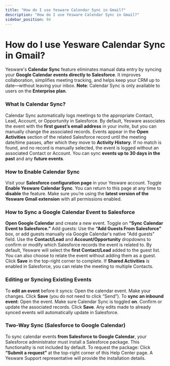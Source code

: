 ```yaml
---
title: "How do I use Yesware Calendar Sync in Gmail?"
description: "How do I use Yesware Calendar Sync in Gmail?"
sidebar_position: 94
---
```


# How do I use Yesware Calendar Sync in Gmail?

Yesware's **Calendar Sync** feature eliminates manual data entry by syncing your **Google Calendar events directly to Salesforce**. It improves collaboration, simplifies meeting tracking, and helps keep your CRM up to date—without leaving your inbox.
**Note**: Calendar Sync is only available to users on the **Enterprise plan**.
### What Is Calendar Sync?
Calendar Sync automatically logs meetings to the appropriate Contact, Lead, Account, or Opportunity in Salesforce. By default, Yesware associates the event with the **first guest’s email address** in your invite, but you can manually change the associated records.
Events appear in the **Open Activities** section of the related Salesforce record until the meeting date/time passes, after which they move to **Activity History**. If no match is found, and no record is manually selected, the event is logged without an associated Contact or Account.
You can sync **events up to 30 days in the past** and any **future events**.
### How to Enable Calendar Sync
Visit your **Salesforce configuration page** in your Yesware account.
Toggle **Enable Yesware Calendar Sync**.
You can return to this page at any time to **disable** the feature.
Make sure you’re using the **latest version of the Yesware Gmail extension** with all permissions enabled.
### How to Sync a Google Calendar Event to Salesforce
**Open Google Calendar** and create a new event.
Toggle on **“Sync Calendar Event to Salesforce.”**
Add guests:
Use the **“Add Guests From Salesforce”** box,
or add guests manually via Google Calendar's native "Add guests" field.
Use the **Contact/Lead** and **Account/Opportunity** dropdowns to confirm or modify which Salesforce records the event is related to.
By default, Yesware will select the **first Contact/Lead** added to the guest list.
You can also choose to relate the event without adding them as a guest.
Click **Save** in the top-right corner to complete.
If **Shared Activities** is enabled in Salesforce, you can relate the meeting to multiple Contacts.
### Editing or Syncing Existing Events
To **edit an event** before it syncs:
Open the calendar event.
Make your changes.
Click **Save** (you do not need to click “Send”).
To **sync an inbound event**:
Open the event.
Make sure Calendar Sync is toggled **on**.
Confirm or update the associated records.
Click **Save**.
Any edits made to already synced events will automatically update in Salesforce.
### Two-Way Sync (Salesforce to Google Calendar)
To sync calendar events **from Salesforce to Google Calendar**, your Salesforce administrator must install a Salesforce package. This functionality is not included by default.
To request the package:
Click **“Submit a request”** at the top-right corner of this Help Center page.
A Yesware Support representative will provide the installation details.